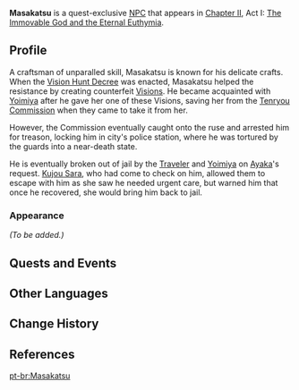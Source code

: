 {{Meta
<!-- REMOVE THIS TEMPLATE AFTER ADDING MISSING INFO -->
|missing_NPC_profile  = yes
}}
{{Character Infobox
|type             = Quest NPC
|image            = NPC Masakatsu.png
|region           = Inazuma
|location         = Inazuma
|title2           = Master Masakatsu
|voiceEN          = [https://www.andrelucmartinez.com/ André Luc Martinez]<ref>Image: [[:File:Email André Luc Martinez Master Masakatsu Confirmation.png|EN VA Self Announcement]]</ref>
|voiceJP          = {{w|ja:小谷津央典|Koyatsu Hisanori ({{ja|小谷津 央典}})}}<ref>Haikyo: [https://haikyo.co.jp/profile/profile.php?ActorID=11723 JP VA's Profile]</ref>
}}
'''Masakatsu''' is a quest-exclusive [[NPC]] that appears in [[Chapter II]], Act I: [[The Immovable God and the Eternal Euthymia]].

==Profile==
A craftsman of unparalled skill, Masakatsu is known for his delicate crafts. When the [[Vision Hunt Decree]] was enacted, Masakatsu helped the resistance by creating counterfeit [[Visions]]. He became acquainted with [[Yoimiya]] after he gave her one of these Visions, saving her from the [[Tenryou Commission]] when they came to take it from her.

However, the Commission eventually caught onto the ruse and arrested him for treason, locking him in city's police station, where he was tortured by the guards into a near-death state.

He is eventually broken out of jail by the [[Traveler]] and [[Yoimiya]] on [[Kamisato Ayaka|Ayaka]]'s request. [[Kujou Sara]], who had come to check on him, allowed them to escape with him as she saw he needed urgent care, but warned him that once he recovered, she would bring him back to jail.

===Appearance===
''(To be added.)''

==Quests and Events==
{{Quests and Events}}
<!--
==Trivia==
-->

==Other Languages==
{{Other Languages
|default_hidden = 1
|en      = Masakatsu
|zhs     = 正胜
|zhs_rm  = Zhèngshèng
|zht     = 正勝
|zht_rm  = Zhèngshèng
|ja      = 正勝
|ja_rm   = Masakatsu
|ko      = 마사카츠
|es      = Masakatsu
|fr      = Masakatsu
|ru      = Масакацу
|th      = Masakatsu
|vi      = Masakatsu
|de      = Masakatsu
|id      = Masakatsu
|pt      = Masakatsu
|tr      = Masakatsu
|it      = Masakatsu
}}

==Change History==
{{Change History|2.0}}

==References==
{{Reflist}}

[[pt-br:Masakatsu]]